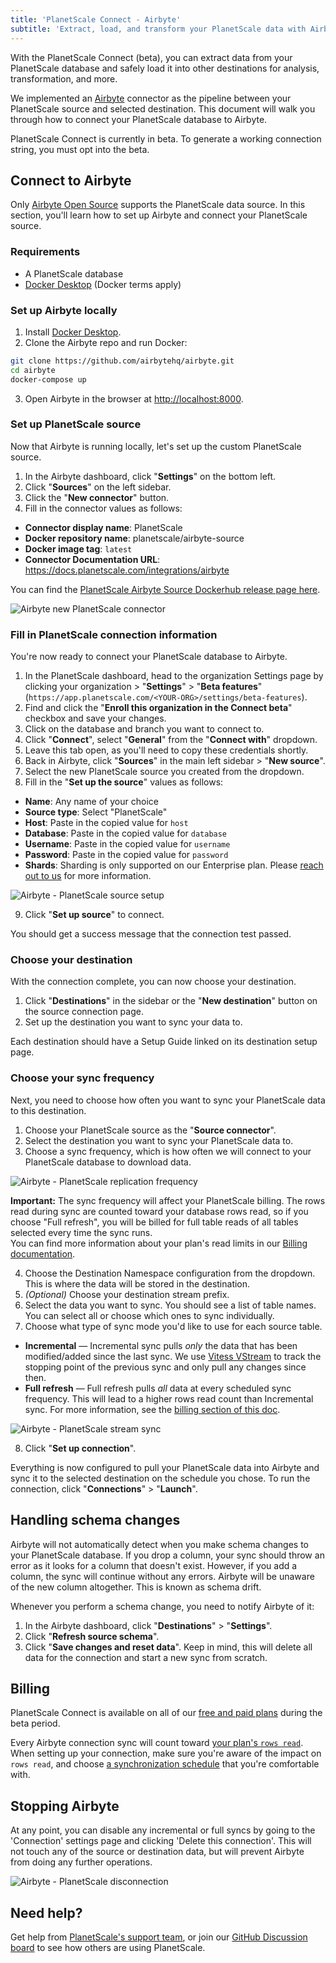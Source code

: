 ```yaml
---
title: 'PlanetScale Connect - Airbyte'
subtitle: 'Extract, load, and transform your PlanetScale data with Airbyte.'
---
```


With the PlanetScale Connect (beta), you can extract data from your PlanetScale database and safely load it into other destinations for analysis, transformation, and more.

We implemented an [Airbyte](https://airbyte.com/) connector as the pipeline between your PlanetScale source and selected destination. This document will walk you through how to connect your PlanetScale database to Airbyte.

<InfoBlock type='note'>
  PlanetScale Connect is currently in beta. To generate a working connection string, you must opt into the beta.
</InfoBlock>

## Connect to Airbyte

Only [Airbyte Open Source](https://docs.airbyte.com/quickstart/deploy-airbyte) supports the PlanetScale data source. In this section, you'll learn how to set up Airbyte and connect your PlanetScale source.

### Requirements

- A PlanetScale database
- [Docker Desktop](https://www.docker.com/products/docker-desktop/) (Docker terms apply)

### Set up Airbyte locally

1. Install [Docker Desktop](https://www.docker.com/products/docker-desktop/).
2. Clone the Airbyte repo and run Docker:

```bash
git clone https://github.com/airbytehq/airbyte.git
cd airbyte
docker-compose up
```

3. Open Airbyte in the browser at [http://localhost:8000](http://localhost:8000).

### Set up PlanetScale source

Now that Airbyte is running locally, let's set up the custom PlanetScale source.

1. In the Airbyte dashboard, click "**Settings**" on the bottom left.
2. Click "**Sources**" on the left sidebar.
3. Click the "**New connector**" button.
4. Fill in the connector values as follows:

- **Connector display name**: PlanetScale
- **Docker repository name**: planetscale/airbyte-source
- **Docker image tag**: `latest`
- **Connector Documentation URL**: https://docs.planetscale.com/integrations/airbyte

You can find the [PlanetScale Airbyte Source Dockerhub release page here](https://hub.docker.com/r/planetscale/airbyte-source).

![Airbyte new PlanetScale connector](/img/docs/airbyte-new-connector.png)

### Fill in PlanetScale connection information

You're now ready to connect your PlanetScale database to Airbyte. 

1. In the PlanetScale dashboard, head to the organization Settings page by clicking your organization > "**Settings**" > "**Beta features**" (`https://app.planetscale.com/<YOUR-ORG>/settings/beta-features`).
2. Find and click the "**Enroll this organization in the Connect beta**" checkbox and save your changes.
3. Click on the database and branch you want to connect to.
4. Click "**Connect**", select "**General**" from the "**Connect with**" dropdown.
5. Leave this tab open, as you'll need to copy these credentials shortly.
6. Back in Airbyte, click "**Sources**" in the main left sidebar > "**New source**".
7. Select the new PlanetScale source you created from the dropdown.
8. Fill in the "**Set up the source**" values as follows:

- **Name**: Any name of your choice
- **Source type**: Select "PlanetScale"
- **Host**: Paste in the copied value for `host`
- **Database**: Paste in the copied value for `database`
- **Username**: Paste in the copied value for `username`
- **Password**: Paste in the copied value for `password`
- **Shards**: Sharding is only supported on our Enterprise plan. Please [reach out to us](https://planetscale.com/contact) for more information.

![Airbyte - PlanetScale source setup](/img/docs/airbyte-planetscale-source-setup.png)

9. Click "**Set up source**" to connect. 

You should get a success message that the connection test passed.

### Choose your destination

With the connection complete, you can now choose your destination.

1. Click "**Destinations**" in the sidebar or the "**New destination**" button on the source connection page.
2. Set up the destination you want to sync your data to.

Each destination should have a Setup Guide linked on its destination setup page.

### Choose your sync frequency

Next, you need to choose how often you want to sync your PlanetScale data to this destination.

1. Choose your PlanetScale source as the "**Source connector**".
2. Select the destination you want to sync your PlanetScale data to.
3. Choose a sync frequency, which is how often we will connect to your PlanetScale database to download data.

![Airbyte - PlanetScale replication frequency](/img/docs/airbyte-replication-frequency.png)

<InfoBlock>
  <strong>Important:</strong> The sync frequency will affect your PlanetScale billing. The rows read during sync are counted toward your database rows read, so if you choose "Full refresh", you will be billed for full table reads of all tables selected every time the sync runs.
  <br/>
  You can find more information about your plan's read limits in our <a href="/concepts/billing#planetscale-plans">Billing documentation</a>.
</InfoBlock>

4. Choose the Destination Namespace configuration from the dropdown. This is where the data will be stored in the destination.
5. *(Optional)* Choose your destination stream prefix.
6. Select the data you want to sync. You should see a list of table names. You can select all or choose which ones to sync individually.
7. Choose what type of sync mode you'd like to use for each source table.

- **Incremental** &mdash; Incremental sync pulls *only* the data that has been modified/added since the last sync. We use [Vitess VStream](https://vitess.io/docs/13.0/concepts/vstream/) to track the stopping point of the previous sync and only pull any changes since then.
- **Full refresh** &mdash; Full refresh pulls *all* data at every scheduled sync frequency. This will lead to a higher rows read count than Incremental sync. For more information, see the [billing section of this doc](#billing).

![Airbyte - PlanetScale stream sync](/img/docs/airbyte-streams.png)

8. Click "**Set up connection**".

Everything is now configured to pull your PlanetScale data into Airbyte and sync it to the selected destination on the schedule you chose. To run the connection, click "**Connections**" > "**Launch**". 

## Handling schema changes

Airbyte will not automatically detect when you make schema changes to your PlanetScale database. If you drop a column, your sync should throw an error as it looks for a column that doesn't exist. However, if you add a column, the sync will continue without any errors. Airbyte will be unaware of the new column altogether. This is known as schema drift.

Whenever you perform a schema change, you need to notify Airbyte of it:

1. In the Airbyte dashboard, click "**Destinations**" > "**Settings**".
2. Click "**Refresh source schema**".
3. Click "**Save changes and reset data**". Keep in mind, this will delete all data for the connection and start a new sync from scratch.

## Billing

PlanetScale Connect is available on all of our [free and paid plans](/concepts/billing#planetscale-plans) during the beta period.

Every Airbyte connection sync will count toward [your plan's `rows read`](/concepts/billing#planetscale-plans). When setting up your connection, make sure you're aware of the impact on `rows read`, and choose [a synchronization schedule](#choose-your-sync-frequency) that you're comfortable with.

## Stopping Airbyte

At any point, you can disable any incremental or full syncs by going to the 'Connection' settings page and clicking 'Delete this connection'. This will not touch any of the source or destination data, but will prevent Airbyte from doing any further operations.

![Airbyte - PlanetScale disconnection](/img/docs/airbyte-disconnect.png)

## Need help?

Get help from [PlanetScale's support team](https://support.planetscale.com/), or join our [GitHub Discussion board](https://github.com/planetscale/discussion/discussions) to see how others are using PlanetScale.
